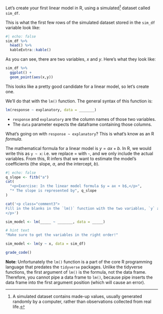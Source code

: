 Let's create your first linear model in R, using a simulated[^define-simulated] dataset called `sim_df`.

<!-- TODO: convert to a real dataset -->

[^define-simulated]: A simulated dataset contains made-up values, usually generated randomly by a computer, rather than observations collected from real life.

This is what the first few rows of the simulated dataset stored in the `sim_df` variable look like:

```r
#| echo: false
sim_df %>% 
  head() %>%
  kableExtra::kable()
```

As you can see, there are two variables, $x$ and $y$. Here's what they look like:

```r
sim_df %>%
  ggplot() +
  geom_point(aes(x,y))
```

This looks like a pretty good candidate for a linear model, so let's create one.

We'll do that with the `lm()` function. The general syntax of this function is:

```r
lm(response ~ explanatory, data = _______)
```

* `response` and `explanatory` are the column names of those two variables. 
* The `data` parameter expects the dataframe containing those columns.

<div class="comment2">
What's going on with `response ~ explanatory`? This is what's know as an R *formula*.

The mathematical formula for a linear model is $y=ax+b$. In R, we would write this as `y ~ x`: i.e. we replace $=$ with `~`, and we only include the actual variables. From this, R infers that we want to estimate the model's coefficients (the slope, $a$, and the intercept, $b$).
</div>


<!-- Book version -->

```r
#| echo: false
q_slope <- fitb("a")
cat(
  "<p>Exercise: In the linear model formula $y = ax + b$,</p>",
  "* The slope is represented by", q_slope
)
```
<!--
TODO: add book exercises
```r
cat('
:::{.exercise}
Exercises TBD
:::
')
```
-->

<!-- End book -->


<!-- Tutorial version -->


```r
cat('<p class="comment3">
Fill in the blanks in the `lm()` function with the two variables, `y` and `x`, from our simulated dataset as well as the name of the dataframe, `sim_df`.
</p>')
```

```r
sim_model <- lm(_____ ~ _______, data = _____)
```

```r
# hint text
"Make sure to get the variables in the right order!"
```

```r
sim_model <- lm(y ~ x, data = sim_df)
```

```r
grade_code()
```

<!-- End tutorial -->

<div class="comment3">
**Note**: Unfortunately the `lm()` function is a part of the core R programming language that predates the `tidyverse` packages. Unlike the tidyverse functions, the first argument of `lm()` is the formula, not the data frame. Therefore, you cannot pipe a data frame to `lm()`, because pipe inserts the data frame into the first argument position (which will cause an error).
</div>